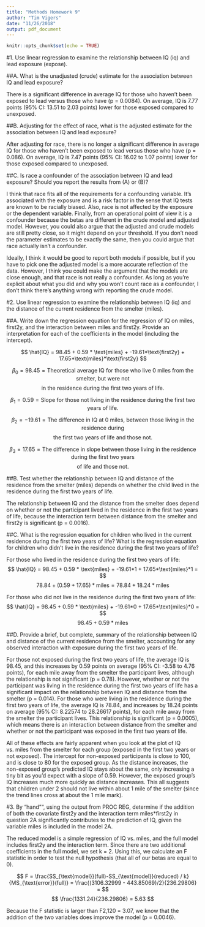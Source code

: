 ```yaml
---
title: "Methods Homework 9"
author: "Tim Vigers"
date: "11/26/2018"
output: pdf_document
---
```


```r
knitr::opts_chunk$set(echo = TRUE)
```

#1. Use linear regression to examine the relationship between IQ (iq) and lead exposure (expose).

##A. What is the unadjusted (crude) estimate for the association between IQ and lead exposure?

There is a significant difference in average IQ for those who haven't been exposed to lead versus those who have (p = 0.0084). On average, IQ is 7.77 points (95% CI: 13.51 to 2.03 points) lower for those exposed compared to unexposed.

##B. Adjusting for the effect of race, what is the adjusted estimate for the association between IQ and lead exposure?

After adjusting for race, there is no longer a significant difference in average IQ for those who haven't been exposed to lead versus those who have (p = 0.086). On average, IQ is 7.47 points (95% CI: 16.02 to 1.07 points) lower for those exposed compared to unexposed.

##C. Is race a confounder of the association between IQ and lead exposure? Should you report the results from (A) or (B)?

I think that race fits all of the requirements for a confounding variable. It's associated with the exposure and is a risk factor in the sense that IQ tests are known to be racially biased. Also, race is not affected by the exposure or the dependent variable. Finally, from an operational point of view it is a confounder because the betas are different in the crude model and adjusted model. However, you could also argue that the adjusted and crude models are still pretty close, so it might depend on your threshold. If you don't need the parameter estimates to be exactly the same, then you could argue that race actually isn't a confounder.

Ideally, I think it would be good to report both models if possible, but if you have to pick one the adjusted model is a more accurate reflection of the data. However, I think you could make the argument that the models are close enough, and that race is not really a confounder. As long as you're explicit about what you did and why you won't count race as a confounder, I don't think there's anything wrong with reporting the crude model.
\pagebreak

#2. Use linear regression to examine the relationship between IQ (iq) and the distance of the current residence from the smelter (miles).

##A. Write down the regression equation for the regression of IQ on miles, first2y, and the interaction between miles and first2y. Provide an interpretation for each of the coefficients in the model (including the intercept).

$$
\hat{IQ} = 98.45 + 0.59 * \text{miles} + -19.61*\text{first2y} + 17.65*\text{miles}*\text{first2y}
$$

$$
\beta_0 = 98.45 = \text{Theoretical average IQ for those who live 0 miles from the smelter, but were not}
$$
$$
\text{in the residence during the first two years of life.}
$$

$$
\beta_1 = 0.59 = \text{Slope for those not living in the residence during the first two years of life.}
$$

$$
\beta_2 = -19.61 = \text{The difference in IQ at 0 miles, between those living in the residence during}
$$
$$
\text{the first two years of life and those not.}
$$

$$
\beta_3 = 17.65 = \text{The difference in slope between those living in the residence during the first two years}
$$
$$
\text{of life and those not.}
$$

##B. Test whether the relationship between IQ and distance of the residence from the smelter (miles) depends on whether the child lived in the residence during the first two years of life.

The relationship between IQ and the distance from the smelter does depend on whether or not the participant lived in the residence in the first two years of life, because the interaction term between distance from the smelter and first2y is significant (p = 0.0016). 

##C. What is the regression equation for children who lived in the current residence during the first two years of life? What is the regression equation for children who didn't live in the residence during the first two years of life?

For those who lived in the residence during the first two years of life:
$$
\hat{IQ} = 98.45 + 0.59 * \text{miles} + -19.61*1 + 17.65*\text{miles}*1 =
$$
$$
78.84 + (0.59 + 17.65)* \text{miles} = 78.84 + 18.24*\text{miles}
$$

For those who did not live in the residence during the first two years of life:
$$
\hat{IQ} = 98.45 + 0.59 * \text{miles} + -19.61*0 + 17.65*\text{miles}*0 = 
$$
$$
98.45 + 0.59*\text{miles}
$$

##D. Provide a brief, but complete, summary of the relationship between IQ and distance of the current residence from the smelter, accounting for any observed interaction with exposure during the first two years of life.

For those not exposed during the first two years of life, the average IQ is 98.45, and this increases by 0.59 points on average (95% CI: -3.58 to 4.76 points), for each mile away from the smelter the participant lives, although the relationship is not significant (p = 0.78). However, whether or not the participant was living in the residence during the first two years of life has a significant impact on the relationship between IQ and distance from the smelter (p = 0.014). For those who were living in the residence during the first two years of life, the average IQ is 78.84, and increases by 18.24 points on average (95% CI: 8.22574 to 28.26617 points), for each mile away from the smelter the participant lives. This relationship is significant (p = 0.0005), which means there is an interaction between distance from the smelter and whether or not the participant was exposed in the first two years of life. 

All of these effects are fairly apparent when you look at the plot of IQ vs. miles from the smelter for each group (exposed in the first two years or not exposed). The intercept for non-exposed participants is close to 100, and is close to 80 for the exposed group. As the distance increases, the non-exposed group's predicted IQ stays about the same, only increasing a tiny bit as you'd expect with a slope of 0.59. However, the exposed group's IQ increases much more quickly as distance increases. This all suggests that children under 2 should not live within about 1 mile of the smelter (since the trend lines cross at about the 1 mile mark). 
\pagebreak

#3. By "hand"", using the output from PROC REG, determine if the addition of both the covariate first2y and the interaction term miles*first2y in question 2A significantly contributes to the prediction of IQ, given the variable miles is included in the model 2A.

The reduced model is a simple regression of IQ vs. miles, and the full model includes first2y and the interaction term. Since there are two additional coefficients in the full model, we set k = 2. Using this, we calculate an F statistic in order to test the null hypothesis (that all of our betas are equal to 0). 

$$
F = \frac{SS_{\text{model}}(full)-SS_{\text{model}}(reduced) / k}{MS_{\text{error}}(full)} = \frac{(3106.32999 - 443.85069)/2}{236.29806} = 
$$
$$
\frac{1331.24}{236.29806} = 5.63
$$

Because the F statistic is larger than F2,120 = 3.07, we know that the addition of the two variables does improve the model (p = 0.0046). 